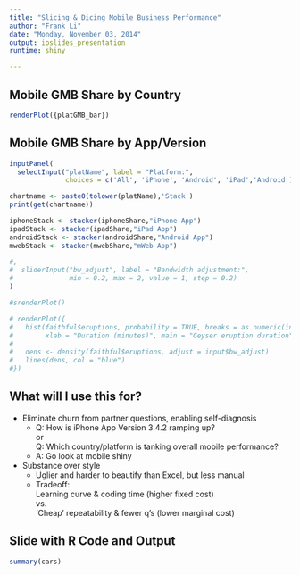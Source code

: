 ```yaml
---
title: "Slicing & Dicing Mobile Business Performance"
author: "Frank Li"
date: "Monday, November 03, 2014"
output: ioslides_presentation
runtime: shiny

---
```

## Mobile GMB Share by Country
```r

renderPlot({platGMB_bar})
```

## Mobile GMB Share by App/Version

```r
inputPanel(
  selectInput("platName", label = "Platform:",
              choices = c('All', 'iPhone', 'Android', 'iPad','Android'), selected = 'All')

chartname <- paste0(tolower(platName),'Stack')
print(get(chartname))

iphoneStack <- stacker(iphoneShare,"iPhone App")
ipadStack <- stacker(ipadShare,"iPad App")
androidStack <- stacker(androidShare,"Android App")
mwebStack <- stacker(mwebShare,"mWeb App")

#,
#  sliderInput("bw_adjust", label = "Bandwidth adjustment:",
#              min = 0.2, max = 2, value = 1, step = 0.2)
)

#srenderPlot()

# renderPlot({
#   hist(faithful$eruptions, probability = TRUE, breaks = as.numeric(input$n_breaks),
#        xlab = "Duration (minutes)", main = "Geyser eruption duration")
#   
#   dens <- density(faithful$eruptions, adjust = input$bw_adjust)
#   lines(dens, col = "blue")
#})
```
## What will I use this for?

- Eliminate churn from partner questions, enabling self-diagnosis
    - Q: How is iPhone App Version 3.4.2 ramping up? <br /> 
    or <br />
      Q: Which country/platform is tanking overall mobile performance?
    - A: Go look at mobile shiny
- Substance over style
    - Uglier and harder to beautify than Excel, but less manual
    - Tradeoff: <br />
    Learning curve & coding time (higher fixed cost)  <br /> 
    vs.  <br />
    'Cheap' repeatability & fewer q's (lower marginal cost)

## Slide with R Code and Output

```r
summary(cars)
```